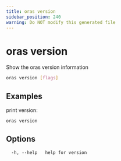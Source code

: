 ```yaml
---
title: oras version
sidebar_position: 240
warning: Do NOT modify this generated file
---
```


# oras version

Show the oras version information

```bash
oras version [flags]
```

## Examples

print version:

```bash
oras version
```

## Options

```
  -h, --help   help for version
```
